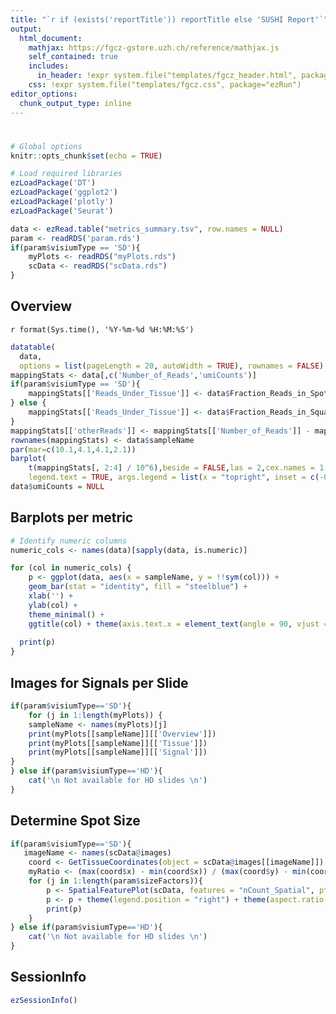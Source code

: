 ```yaml
---
title: "`r if (exists('reportTitle')) reportTitle else 'SUSHI Report'`"
output: 
  html_document:
    mathjax: https://fgcz-gstore.uzh.ch/reference/mathjax.js
    self_contained: true
    includes:
      in_header: !expr system.file("templates/fgcz_header.html", package="ezRun")
    css: !expr system.file("templates/fgcz.css", package="ezRun")
editor_options: 
  chunk_output_type: inline
---
```


# {.tabset}


```r
# Global options
knitr::opts_chunk$set(echo = TRUE)

# Load required libraries
ezLoadPackage('DT')
ezLoadPackage('ggplot2')
ezLoadPackage('plotly')
ezLoadPackage('Seurat')
```

```r
data <- ezRead.table("metrics_summary.tsv", row.names = NULL)
param <- readRDS('param.rds')
if(param$visiumType == 'SD'){
    myPlots <- readRDS("myPlots.rds")
    scData <- readRDS("scData.rds")
}
```



## Overview
`r format(Sys.time(), '%Y-%m-%d %H:%M:%S')`


```r
datatable(
  data,
  options = list(pageLength = 20, autoWidth = TRUE), rownames = FALSE)
mappingStats <- data[,c('Number_of_Reads','umiCounts')]
if(param$visiumType == 'SD'){
    mappingStats[['Reads_Under_Tissue']] <- data$Fraction_Reads_in_Spots_Under_Tissue * data$Number_of_Reads - mappingStats[['umiCounts']]
} else {
    mappingStats[['Reads_Under_Tissue']] <- data$Fraction_Reads_in_Squares_Under_Tissue * data$Number_of_Reads - mappingStats[['umiCounts']]
}
mappingStats[['otherReads']] <- mappingStats[['Number_of_Reads']] - mappingStats[['Reads_Under_Tissue']] - mappingStats[['umiCounts']]
rownames(mappingStats) <- data$sampleName
par(mar=c(10.1,4.1,4.1,2.1))
barplot(
    t(mappingStats[, 2:4] / 10^6),beside = FALSE,las = 2,cex.names = 1, main = "Reads per sample", ylab = "Reads in M", xlab = NULL,
    legend.text = TRUE, args.legend = list(x = "topright", inset = c(-0.1, -0.1),bty   = "n"))
data$umiCounts = NULL
```


## Barplots per metric
```r
# Identify numeric columns
numeric_cols <- names(data)[sapply(data, is.numeric)]

for (col in numeric_cols) {
    p <- ggplot(data, aes(x = sampleName, y = !!sym(col))) + 
    geom_bar(stat = "identity", fill = "steelblue") +
    xlab('') +
    ylab(col) +
    theme_minimal() + 
    ggtitle(col) + theme(axis.text.x = element_text(angle = 90, vjust = 0.5, hjust=0.1))
  
  print(p)
}
```

## Images for Signals per Slide
```r
if(param$visiumType=='SD'){
    for (j in 1:length(myPlots)) {
    sampleName <- names(myPlots)[j]
    print(myPlots[[sampleName]][['Overview']])
    print(myPlots[[sampleName]][['Tissue']])
    print(myPlots[[sampleName]][['Signal']])
}
} else if(param$visiumType=='HD'){
    cat('\n Not available for HD slides \n')
}
```

## Determine Spot Size
```r
if(param$visiumType=='SD'){
   imageName <- names(scData@images)
    coord <- GetTissueCoordinates(object = scData@images[[imageName]])
    myRatio <- (max(coord$x) - min(coord$x)) / (max(coord$y) - min(coord$y))
    for (j in 1:length(param$sizeFactors)){
        p <- SpatialFeaturePlot(scData, features = "nCount_Spatial", pt.size.factor =  param$sizeFactors[j]) 
        p <- p + theme(legend.position = "right") + theme(aspect.ratio = myRatio) + ggtitle(paste("pt.size.factor = ", param$sizeFactors[j]))
        print(p)
    }
} else if(param$visiumType=='HD'){
    cat('\n Not available for HD slides \n')
}
```

## SessionInfo
```r
ezSessionInfo()
```